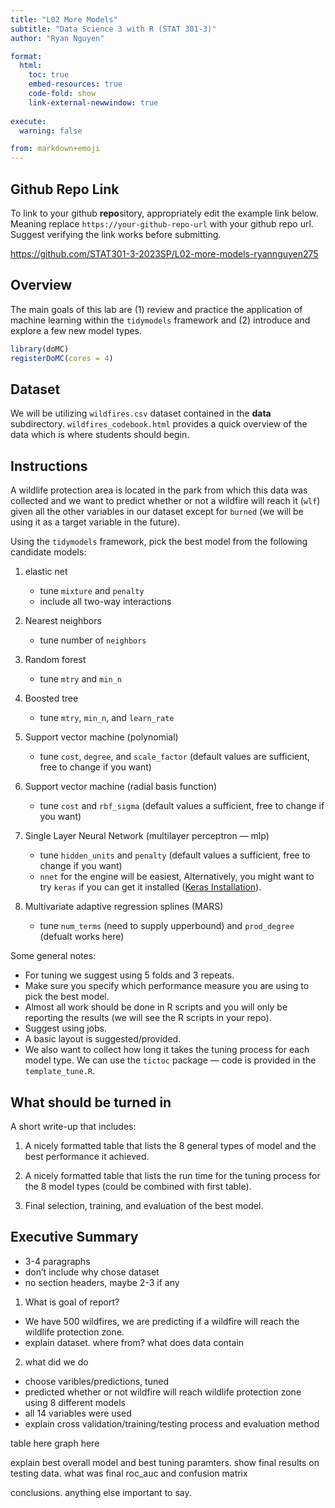 ```yaml
---
title: "L02 More Models"
subtitle: "Data Science 3 with R (STAT 301-3)"
author: "Ryan Nguyen"

format:
  html:
    toc: true
    embed-resources: true
    code-fold: show
    link-external-newwindow: true
    
execute:
  warning: false

from: markdown+emoji  
---
```


## Github Repo Link

::: {.callout-important}

To link to your github **repo**sitory, appropriately edit the example link below. Meaning replace `https://your-github-repo-url` with your github repo url. Suggest verifying the link works before submitting.

[https://github.com/STAT301-3-2023SP/L02-more-models-ryannguyen275](https://github.com/STAT301-3-2023SP/L02-more-models-ryannguyen275)

:::

## Overview

The main goals of this lab are (1) review and practice the application of machine learning within the `tidymodels` framework and (2) introduce and explore a few new model types.

```r
library(doMC)
registerDoMC(cores = 4)

```


## Dataset

We will be utilizing `wildfires.csv` dataset contained in the **data** subdirectory. `wildfires_codebook.html` provides a quick overview of the data which is where students should begin.

## Instructions

A wildlife protection area is located in the park from which this data was collected and we want to predict whether or not a wildfire will reach it (`wlf`) given all the other variables in our dataset except for `burned` (we will be using it as a target variable in the future).

Using the `tidymodels` framework, pick the best model from the following candidate models:

1.  elastic net

    -   tune `mixture` and `penalty`
    -   include all two-way interactions

2.  Nearest neighbors

    -   tune number of `neighbors`

3.  Random forest

    -   tune `mtry` and `min_n`

4.  Boosted tree

    -   tune `mtry`, `min_n`, and `learn_rate`

5.  Support vector machine (polynomial)

    -   tune `cost`, `degree`, and `scale_factor` (default values are sufficient, free to change if you want)

6.  Support vector machine (radial basis function)

    -   tune `cost` and `rbf_sigma` (default values a sufficient, free to change if you want)

7.  Single Layer Neural Network (multilayer perceptron --- mlp)

    -   tune `hidden_units` and `penalty` (default values a sufficient, free to change if you want)
    -   `nnet` for the engine will be easiest, Alternatively, you might want to try `keras` if you can get it installed ([Keras Installation](https://tensorflow.rstudio.com/guide/keras/)).
    
8. Multivariate adaptive regression splines (MARS)

    - tune `num_terms` (need to supply upperbound) and `prod_degree` (defualt works here)

Some general notes:

- For tuning we suggest using 5 folds and 3 repeats. 
- Make sure you specify which performance measure you are using to pick the best model.
- Almost all work should be done in R scripts and you will only be reporting the results (we will see the R scripts in your repo).
- Suggest using jobs.
- A basic layout is suggested/provided. 
- We also want to collect how long it takes the tuning process for each model type. We can use the `tictoc` package --- code is provided in the `template_tune.R`.

## What should be turned in

A short write-up that includes:

1. A nicely formatted table that lists the 8 general types of model and the best performance it achieved. 

2. A nicely formatted table that lists the run time for the tuning process for the 8 model types (could be combined with first table).

3. Final selection, training, and evaluation of the best model. 


## Executive Summary
- 3-4 paragraphs
- don't include why chose dataset
- no section headers, maybe 2-3 if any

1. What is goal of report?
- We have 500 wildfires, we are predicting if a wildfire will reach the wildlife protection zone.
- explain dataset. where from? what does data contain

2. what did we do
- choose varibles/predictions, tuned
- predicted whether or not wildfire will reach wildlife protection zone using 8 different models 
- all 14 variables were used 
- explain cross validation/training/testing process and evaluation method 

table here
graph here

explain best overall model and best tuning paramters. show final results on testing data. what was final roc_auc and confusion matrix

conclusions. anything else important to say.








